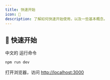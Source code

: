 ```yaml
---
title: 快速开始
icon: 👋
description: 了解如何快速开始使用，以及一些基本概念。
---
```


## 🚀 快速开始

中文的
运行命令

```cmd
npm run dev
```

打开浏览器，访问 [http://localhost:3000](http://localhost:3000)

